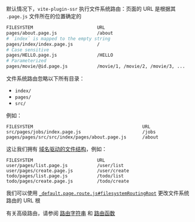默认情况下，`vite-plugin-ssr` 执行文件系统路由：页面的 URL 是根据其 `.page.js` 文件所在的位置确定的

```bash
FILESYSTEM                        URL
pages/about.page.js               /about
# `index` is mapped to the empty string
pages/index/index.page.js         /
# Case sensitive
pages/HELLO.page.js               /HELLO
# Parameterized
pages/movie/@id.page.js           /movie/1, /movie/2, /movie/3, ...
```

文件系统路由忽略以下所有目录：

- `index/`
- `pages/`
- `src/`

例如：

```
FILESYSTEM                                         URL
src/pages/jobs/index.page.js                       /jobs
pages/pages/src/src/index/pages/about.page.js      /about
```

这让我们拥有 [域名驱动的文件结构](/file-structure#domain-driven)，例如：

```
FILESYSTEM                        URL
user/pages/list.page.js           /user/list
user/pages/create.page.js         /user/create
todo/pages/list.page.js           /todo/list
todo/pages/create.page.js         /todo/create
```

我们可以使用 [`_default.page.route.js#filesystemRoutingRoot`](/filesystemRoutingRoot) 更改文件系统路由的 URL 根

有关高级路由，请参阅 [路由字符串](/route-string) 和 [路由函数](route-function)
